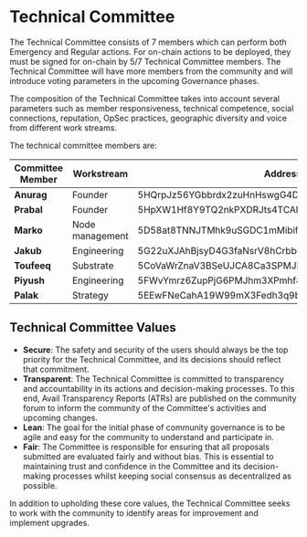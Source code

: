 # Technical Committee

The Technical Committee consists of 7 members which can perform both Emergency and Regular actions. For on-chain actions to be deployed, they must be signed for on-chain by 5/7 Technical Committee members. The Technical Committee will have more members from the community and will introduce voting parameters in the upcoming Governance phases.

The composition of the Technical Committee takes into account several parameters such as member responsiveness, technical competence, social connections, reputation, OpSec practices, geographic diversity and voice from different work streams.

The technical committee members are:

| **Committee Member**     | **Workstream**  | **Address**                                       |
| ------------------------ | --------------- | --------------------------------------------------|
| **Anurag**               | Founder         | 5HQrpJz56YGbbrdx2zuHnHswgG4DtDXHXuRdzcHmwWjV6ZCj  | 
| **Prabal**               | Founder         | 5HpXW1Hf8Y9TQ2nkPXDRJts4TCAhJkSLaSLg3b5PyGSFstce  |
| **Marko**                | Node management | 5D58at8TNNJTMhk9uSGDC1mMibifh8wBtg7ZA7kbXmYKhnVP  |
| **Jakub**                | Engineering     | 5G22uXJAhBjsyD4G3faNsrV8hCrbbeQYwq8v9jXQG5uLzNCc  | 
| **Toufeeq**              | Substrate       | 5CoVaWrZnaV3BSeUJCA8Ca3SPMJDtjT1zPvZkzovkxJU7dkr  |
| **Piyush**               | Engineering     | 5FWvYmrz6ZupPjG6PMJhm3XPmhf8QLUELUbudH8oEtDwfn2n  |
| **Palak**                | Strategy        | 5EEwFNeCahA19W99mX3Fedh3q9b9G6MADZzv1myQi2VW6daq  |

## Technical Committee Values

- **Secure**: The safety and security of the users should always be the top priority for the Technical Committee, and its decisions should reflect that commitment.
- **Transparent**: The Technical Committee is committed to transparency and accountability in its actions and decision-making processes. To this end, Avail Transparency Reports (ATRs) are published on the community forum to inform the community of the Committee's activities and upcoming changes.
- **Lean**: The goal for the initial phase of community governance is to be agile and easy for the community to understand and participate in.
- **Fair**: The Committee is responsible for ensuring that all proposals submitted are evaluated fairly and without bias. This is essential to maintaining trust and confidence in the Committee and its decision-making processes whilst keeping social consensus as decentralized as possible.

In addition to upholding these core values, the Technical Committee seeks to work with the community to identify areas for improvement and implement upgrades.
